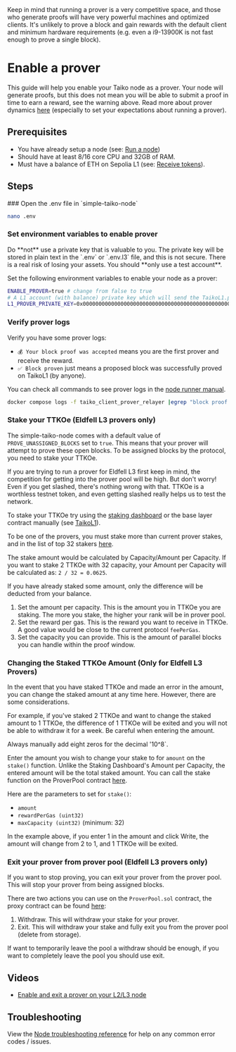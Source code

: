 
<Callout type="warning">
  Keep in mind that running a prover is a very competitive space, and those who
  generate proofs will have very powerful machines and optimized clients. It's
  unlikely to prove a block and gain rewards with the default client and minimum
  hardware requirements (e.g. even a i9-13900K is not fast enough to prove a single block).
</Callout>

# Enable a prover

This guide will help you enable your Taiko node as a prover. Your node will generate proofs, but this does not mean you will be able to submit a proof in time to earn a reward, see the warning above. Read more about prover dynamics [here](/docs/concepts/proving#prover-dynamics) (especially to set your expectations about running a prover).

## Prerequisites

- You have already setup a node (see: [Run a node](/docs/guides/run-a-node))
- Should have at least 8/16 core CPU and 32GB of RAM.
- Must have a balance of ETH on Sepolia L1 (see: [Receive tokens](/docs/guides/receive-tokens)).

## Steps

<Steps>
### Open the .env file in `simple-taiko-node`

```sh
nano .env
```

### Set environment variables to enable prover

<Callout type="warning">
  Do **not** use a private key that is valuable to you. The private key will be
  stored in plain text in the `.env` or `.env.l3` file, and this is not secure.
  There is a real risk of losing your assets. You should **only use a test
  account**.
</Callout>

Set the following environment variables to enable your node as a prover:

```sh
ENABLE_PROVER=true # change from false to true
# A L1 account (with balance) private key which will send the TaikoL1.proveBlock transactions.
L1_PROVER_PRIVATE_KEY=0x0000000000000000000000000000000000000000000000000000000000000000 # your prover's private key
```

### Verify prover logs

Verify you have some prover logs:

- `💰 Your block proof was accepted` means you are the first prover and receive the reward.
- `✅ Block proven` just means a proposed block was successfully proved on TaikoL1 (by anyone).

You can check all commands to see prover logs in the [node runner manual](/docs/manuals/node-runner-manual#view-client-prover-relayer-logs).

```sh
docker compose logs -f taiko_client_prover_relayer |egrep "block proof was|proof submission error|Block proven"
```

### Stake your TTKOe (Eldfell L3 provers only)

The simple-taiko-node comes with a default value of `PROVE_UNASSIGNED_BLOCKS` set to `true`. This means that your prover will attempt to prove these open blocks. To be assigned blocks by the protocol, you need to stake your TTKOe.

If you are trying to run a prover for Eldfell L3 first keep in mind, the competition for getting into the prover pool will be high. But don't worry! Even if you get slashed, there's nothing wrong with that. TTKOe is a worthless testnet token, and even getting slashed really helps us to test the network.

To stake your TTKOe try using the [staking dashboard](https://staking.l3test.taiko.xyz/) or the base layer contract manually (see [TaikoL1](/docs/reference/contract-addresses)).

To be one of the provers, you must stake more than current prover stakes, and in the list of top 32 stakers [here](https://staking.l3test.taiko.xyz/#/currentProvers).

The stake amount would be calculated by Capacity/Amount per Capacity. If you want to stake 2 TTKOe with 32 capacity, your Amount per Capacity will be calculated as: `2 / 32 = 0.0625`.

If you have already staked some amount, only the difference will be deducted from your balance.

1. Set the amount per capacity. This is the amount you in TTKOe you are staking. The more you stake, the higher your rank will be in prover pool.
2. Set the reward per gas. This is the reward you want to receive in TTKOe. A good value would be close to the current protocol `feePerGas`.
3. Set the capacity you can provide. This is the amount of parallel blocks you can handle within the proof window.

### Changing the Staked TTKOe Amount (Only for Eldfell L3 Provers)

In the event that you have staked TTKOe and made an error in the amount, you can change the staked amount at any time here. However, there are some considerations.

For example, if you've staked 2 TTKOe and want to change the staked amount to 1 TTKOe, the difference of 1 TTKOe will be exited and you will not be able to withdraw it for a week. Be careful when entering the amount.

<Callout type="warning">
  Always manually add eight zeros for the decimal '10^8`.
</Callout>

Enter the amount you wish to change your stake to for `amount` on the `stake()` function. Unlike the Staking Dashboard's Amount per Capacity, the entered amount will be the total staked amount. You can call the stake function on the ProverPool contract [here](https://explorer.test.taiko.xyz/address/0xC9580414A4372BDdBd8e19e01854DC0B2b1390Cf).

Here are the parameters to set for `stake()`:
- `amount`
- `rewardPerGas (uint32)`
- `maxCapacity (uint32)` (minimum: 32)

In the example above, if you enter 1 in the amount and click Write, the amount will change from 2 to 1, and 1 TTKOe will be exited.

### Exit your prover from prover pool (Eldfell L3 provers only)

If you want to stop proving, you can exit your prover from the prover pool. This will stop your prover from being assigned blocks.

There are two actions you can use on the `ProverPool.sol` contract, the proxy contract can be found [here](/docs/reference/contract-addresses#based-contracts-1):

1. Withdraw. This will withdraw your stake for your prover.
2. Exit. This will withdraw your stake and fully exit you from the prover pool (delete from storage).

If want to temporarily leave the pool a withdraw should be enough, if you want to completely leave the pool you should use exit.

</Steps>

## Videos

- [Enable and exit a prover on your L2/L3 node](https://www.youtube.com/watch?v=yAHpbmNEC0M)

## Troubleshooting

View the [Node troubleshooting reference](/docs/reference/node-troubleshooting) for help on any common error codes / issues.
